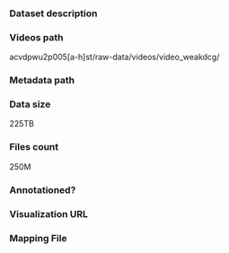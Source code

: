### Dataset description

### Videos path

acvdpwu2p005[a-h]st/raw-data/videos/video_weakdcg/

### Metadata path

### Data size

225TB

### Files count

250M

### Annotationed?

### Visualization URL

### Mapping File